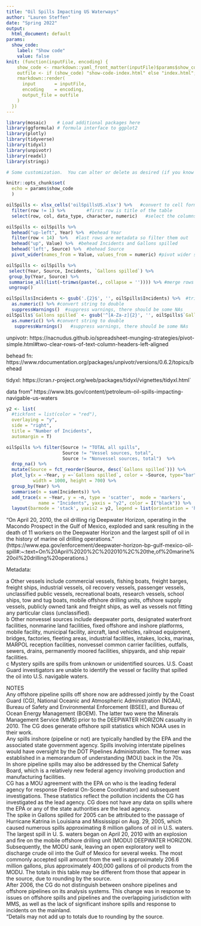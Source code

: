 ```yaml
---
title: "Oil Spills Impacting US Waterways"
author: "Lauren Steffen"
date: "Spring 2022"
output: 
  html_document: default
params: 
  show_code: 
    label: "Show code"
    value: false
knit: (function(inputFile, encoding) {
    show_code <- rmarkdown::yaml_front_matter(inputFile)$params$show_code$value;
    outfile <- if (show_code) "show-code-index.html" else "index.html";
    rmarkdown::render( 
      input       = inputFile, 
      encoding    = encoding, 
      output_file = outfile
    )
  })
---
```


```r
library(mosaic)    # Load additional packages here 
library(ggformula) # formula interface to ggplot2
library(plotly)
library(tidyverse)
library(tidyxl)
library(unpivotr)
library(readxl)
library(stringi)

# Some customization.  You can alter or delete as desired (if you know what you are doing).

knitr::opts_chunk$set(
  echo = params$show_code
  )  
```


  
```r
oilSpills <- xlsx_cells('oilSpillsUS.xlsx') %>%   #convert to cell format so that tidyxl and unpivotr work
  filter(row != 1) %>%        #first row is title of the table
  select(row, col, data_type, character, numeric)   #select the columns containing data and its location

oilSpills <- oilSpills %>% 
  behead("up-left", Year) %>%  #behead Year
  filter(row < 14)  %>%   #last rows are metadata so filter them out
  behead("up", Value) %>%  #behead Incidents and Gallons spilled
  behead('left', Source) %>%  #behead Source
  pivot_wider(names_from = Value, values_from = numeric) #pivot wider so there is a column for Incidents and Gallons spilled

oilSpills <- oilSpills %>% 
 select(Year, Source, Incidents, `Gallons spilled`) %>% 
 group_by(Year, Source) %>% 
 summarise_all(list(~trimws(paste(., collapse = '')))) %>% #merge rows together
 ungroup()

oilSpills$Incidents <- gsub('.{2}$', '', oilSpills$Incidents) %>%  #trim NAs
  as.numeric() %>% #convert string to double 
  suppressWarnings()  #suppress warnings, there should be some NAs
oilSpills$`Gallons spilled` <- gsub('^[A-Za-z]{2}', '', oilSpills$`Gallons spilled`) %>% #trim NAs
  as.numeric() %>% #convert string to double
   suppressWarnings()   #suppress warnings, there should be some NAs
```

unpivotr: https://nacnudus.github.io/spreadsheet-munging-strategies/pivot-simple.html#two-clear-rows-of-text-column-headers-left-aligned

behead fn: https://www.rdocumentation.org/packages/unpivotr/versions/0.6.2/topics/behead

tidyxl: https://cran.r-project.org/web/packages/tidyxl/vignettes/tidyxl.html`

data from" https://www.bts.gov/content/petroleum-oil-spills-impacting-navigable-us-waters


```r
y2 <- list(
  #tickfont = list(color = "red"),
  overlaying = "y",
  side = "right",
  title = "Number of Incidents",
  automargin = T)

oilSpills %>% filter(Source != "TOTAL all spills", 
                     Source != "Vessel sources, total", 
                     Source != "Nonvessel sources, total")  %>%
  drop_na() %>%
  mutate(Source = fct_reorder(Source, desc(`Gallons spilled`))) %>%
  plot_ly(x = ~Year, y =~`Gallons spilled`, color = ~Source, type="bar", colors = "Accent",
          width = 1000, height = 700) %>%
  group_by(Year) %>%
  summarise(n = sum(Incidents)) %>%
  add_trace(x = ~Year, y = ~n, type = 'scatter',  mode = 'markers', 
            name = "Incidents", yaxis = "y2", color = I("black")) %>%
  layout(barmode = 'stack', yaxis2 = y2, legend = list(orientation = 'h'))

```

"On April 20, 2010, the oil drilling rig Deepwater Horizon, operating in the Macondo Prospect in the Gulf of Mexico, exploded and sank resulting in the death of 11 workers on the Deepwater Horizon and the largest spill of oil in the history of marine oil drilling operations." (https://www.epa.gov/enforcement/deepwater-horizon-bp-gulf-mexico-oil-spill#:~:text=On%20April%2020%2C%202010%2C%20the,of%20marine%20oil%20drilling%20operations.)



Metadata:

a Other vessels include commercial vessels, fishing boats, freight barges, freight ships, industrial vessels, oil recovery vessels, passenger vessels, unclassified public vessels, recreational boats, research vessels, school ships, tow and tug boats, mobile offshore drilling units, offshore supply vessels, publicly owned tank and freight ships, as well as vessels not fitting any particular class (unclassified).																				
b Other nonvessel sources include deepwater ports, designated waterfront facilities, nonmarine land facilities, fixed offshore and inshore platforms, mobile facility, municipal facility, aircraft, land vehicles, railroad equipment, bridges, factories, fleeting areas, industrial facilities, intakes, locks, marinas, MARPOL reception facilities, nonvessel common carrier facilities, outfalls, sewers, drains, permanently moored facilities, shipyards, and ship repair facilities.																				
c Mystery spills are spills from unknown or unidentified sources. U.S. Coast Guard investigators are unable to identify the vessel or facility that spilled the oil into U.S. navigable waters.																				
																				
NOTES																				
Any offshore pipeline spills off shore now are addressed jointly by the Coast Guard (CG), National Oceanic and Atmospheric Administration (NOAA), Bureau of Safety and Environmental Enforcement (BSEE), and Bureau of Ocean Energy Management (BOEM). The latter two were the Minerals Management Service (MMS) prior to the DEEPWATER HORIZON casualty in 2010. The CG does generate offshore spill statistics which NOAA uses in their work.  																				
Any spills inshore (pipeline or not) are typically handled by the EPA and the associated state government agency. Spills involving interstate pipelines would have oversight by the DOT Pipelines Administration. The former was established in a memorandum of understanding (MOU) back in the 70s.  																				
In shore pipeline spills may also be addressed by the Chemical Safety Board, which is a relatively new federal agency involving production and manufacturing facilities.  																				
CG has a MOU agreement with the EPA on who is the leading federal agency for response (Federal On-Scene Coordinator) and subsequent investigations. These statistics reflect the pollution incidents the CG has investigated as the lead agency. CG does not have any data on spills where the EPA or any of the state authorities are the lead agency.  																				
The spike in Gallons spilled for 2005 can be attributed to the passage of Hurricane Katrina in Louisiana and Mississippi on Aug. 29, 2005, which caused numerous spills approximating 8 million gallons of oil in U.S. waters. The largest spill in U. S. waters began on April 20, 2010 with an explosion and fire on the mobile offshore drilling unit (MODU) DEEPWATER HORIZON. Subsequently, the MODU sank, leaving an open exploratory well to discharge crude oil into the Gulf of Mexico for several weeks. The most commonly accepted spill amount from the well is approximately 206.6 million gallons, plus approximately 400,000 gallons of oil products from the MODU. The totals in this table may be different from those that appear in the source, due to rounding by the source.																				
After 2006, the CG do not distinguish between onshore pipelines and offshore pipelines on its analysis systems. This change was in response to issues on offshore spills and pipelines and the overlapping jurisdiction with MMS, as well as the lack of significant inshore spills and response to incidents on the mainland.																				
"Details may not add up to totals due to rounding by the source.
